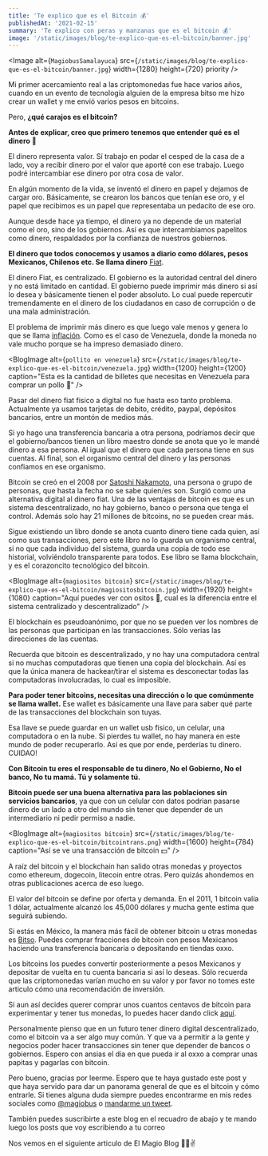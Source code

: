 ```yaml
---
title: 'Te explico que es el Bitcoin 💰'
publishedAt: '2021-02-15'
summary: 'Te explico con peras y manzanas que es el bitcoin 💰'
image: '/static/images/blog/te-explico-que-es-el-bitcoin/banner.jpg'
---
```


<Image
  alt={`MagiobusSamalayuca`}
  src={`/static/images/blog/te-explico-que-es-el-bitcoin/banner.jpg`}
  width={1280}
  height={720}
  priority
/>

Mi primer acercamiento real a las criptomonedas fue hace varios años, cuando en un evento de tecnología alguien de la empresa bitso me hizo crear un wallet  y me envió varios pesos en bitcoins. 

Pero, **¿qué carajos es el bitcoin?**

**Antes de explicar, creo que primero tenemos que entender qué es el dinero 💸**


El dinero representa valor. Sí trabajo en podar el cesped de la casa de a lado, voy a recibir dinero por el valor que aporté con ese trabajo. Luego podré intercambiar ese dinero por otra cosa de valor. 

En algún momento de la vida, se inventó el dinero en papel y dejamos de cargar oro.  Básicamente, se crearon los bancos que tenían ese oro, y el papel que recibimos es un papel que representaba un pedacito de ese oro. 


Aunque desde hace ya tiempo, el dinero ya no depende de un material como el oro, sino de los gobiernos. Así es que intercambiamos papelitos como dinero, respaldados por la confianza de nuestros gobiernos. 


**El dinero que todos conocemos y usamos a diario como dólares, pesos Mexicanos, Chilenos etc. Se llama dinero** [Fiat](https://es.wikipedia.org/wiki/Dinero_por_decreto).


El dinero Fiat, es centralizado. El gobierno es la autoridad central del dinero y  no está limitado en cantidad. El gobierno puede imprimir más dinero si así lo desea y básicamente tienen el poder absoluto. Lo cual puede repercutir tremendamente en el dinero de los ciudadanos en caso de corrupción o de una mala administración. 

El problema de imprimir más dinero es que luego vale menos y genera lo que se llama [inflación](https://es.wikipedia.org/wiki/Inflaci%C3%B3n). Como es el caso de Venezuela, donde la moneda no vale mucho porque se ha impreso demasiado dinero.


<BlogImage
  alt={`pollito en venezuela`}
  src={`/static/images/blog/te-explico-que-es-el-bitcoin/venezuela.jpg`}
  width={1200}
  height={1200}
  caption="Esta es la cantidad de billetes que necesitas en Venezuela para comprar un pollo 🐔"
/>


Pasar del dinero fiat fisico a digital no fue hasta eso tanto problema. Actualmente ya usamos tarjetas de debito, crédito, paypal, depósitos bancarios, entre un montón de medios más. 


Si yo hago una transferencia bancaria a otra persona, podríamos decir que el gobierno/bancos tienen un libro maestro donde se anota que yo le mandé dinero a esa persona. Al igual que el dinero que cada persona tiene en sus cuentas. 
Al final, son el organismo central del dinero y las personas confiamos en ese organismo. 


Bitcoin se creó en el 2008 por [Satoshi Nakamoto](https://en.wikipedia.org/wiki/Satoshi_Nakamoto), una persona o grupo de personas, que hasta la fecha no se sabe quien/es son. Surgió como una alternativa digital al dinero fiat.  Una de las ventajas de bitcoin es que es un sistema descentralizado, no hay gobierno, banco o persona que tenga el control. 
Además solo hay 21 millones de bitcoins, no se pueden crear más.

Sigue existiendo un libro donde se anota cuanto dinero tiene cada quien, así como sus transacciones, pero este libro no lo guarda un organismo central, si no que cada individuo del sistema, guarda una copia de todo ese historial, volviéndolo transparente para todos. Ese libro se llama blockchain, y es el corazoncito tecnológico del bitcoin. 


<BlogImage
  alt={`magiositos bitcoin`}
  src={`/static/images/blog/te-explico-que-es-el-bitcoin/magiositosbitcoin.jpg`}
  width={1920}
  height={1080}
  caption="Aquí puedes ver con ositos 🐻, cual es la diferencia entre el sistema centralizado y descentralizado"
/>



El blockchain es pseudoanónimo, por que no se pueden ver los nombres de las personas que participan en las transacciones. Sólo verias las direcciones de las cuentas.


Recuerda que bitcoin es descentralizado, y no hay una computadora central si no muchas computadoras que tienen una copia del blockchain. Así es que la única manera de hackear/tirar el sistema es desconectar todas las computadoras involucradas, lo cual es imposible. 


**Para poder tener bitcoins, necesitas una dirección o lo que comúnmente se llama wallet.** Ese wallet es básicamente una llave para saber qué parte de las transacciones del blockchain son tuyas. 


Esa llave se puede guardar en un wallet usb fisico, un celular, una computadora o en la nube. Si pierdes tu wallet, no hay manera en este mundo de poder recuperarlo. Así es que por ende, perderías tu dinero. CUIDAO!


**Con Bitcoin tu eres el responsable de tu dinero, No el Gobierno, No el banco, No tu mamá. Tú y solamente tú.**


**Bitcoin puede ser una buena alternativa para las poblaciones sin servicios bancarios**, ya que con un celular con datos podrian pasarse dinero de un lado a otro del mundo sin tener que depender de un intermediario ni pedir permiso a nadie.



<BlogImage
  alt={`magiositos bitcoin`}
  src={`/static/images/blog/te-explico-que-es-el-bitcoin/bitcointrans.png`}
  width={1600}
  height={784}
  caption="Así se ve una transacción de bitcoin 💵"
/>


A raíz del bitcoin y el blockchain han salido otras monedas y proyectos como ethereum, dogecoin, litecoin entre otras. 
Pero quizás ahondemos en otras publicaciones acerca de eso luego.

El valor del bitcoin se define por oferta y demanda. En el 2011, 1 bitcoin valía 1 dólar, actualmente alcanzó los 45,000 dólares y mucha gente estima que seguirá subiendo. 


Si estás en México, la manera más fácil de obtener bitcoin u otras monedas es [Bitso](https://bitso.com/?ref=wtt). Puedes comprar fracciones de bitcoin con pesos Mexicanos haciendo una transferencia bancaria o depositando en tiendas oxxo. 

Los bitcoins los puedes convertir posteriormente a pesos Mexicanos y depositar de vuelta en tu cuenta bancaria si así lo deseas.  Sólo recuerda que las criptomonedas varían mucho en su valor y por favor no tomes este articulo cómo una recomendación de inversión.



Si aun así decides querer comprar unos cuantos centavos de bitcoin para experimentar y tener tus monedas, lo puedes hacer dando click [aquí](https://bitso.com/?ref=wtt).

Personalmente pienso que en un futuro tener dinero digital descentralizado, como el bitcoin va a ser algo muy común. 
Y que va a permitir a la gente y negocios poder hacer transacciones sin tener que depender de bancos o gobiernos. Espero con ansias el día en que pueda ir al oxxo a comprar unas papitas y pagarlas con bitcoin. 

Pero bueno, gracias por leerme. Espero que te haya gustado este post y que haya servido para dar un panorama general de que es el bitcoin y cómo entrarle. Si tienes alguna duda siempre puedes encontrarme en mis redes sociales como [@magiobus](http://instagram.com/magiobus) o [mandarme un tweet](https://twitter.com/intent/tweet?original_referer=https%3A%2F%2Fpublish.twitter.com%2F&ref_src=twsrc%5Etfw&screen_name=magiobus&tw_p=tweetbutton).

También puedes suscribirte a este blog en el recuadro de abajo y te mando luego los posts que voy escribiendo a tu correo

Nos vemos en el siguiente articulo de El Magio Blog 🧙‍♂️✌️























